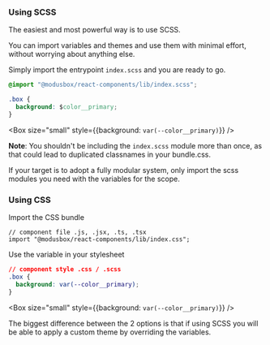 
<Meta title="Documentation/How To Style"/>

### Using SCSS

The easiest and most powerful way is to use SCSS.

You can import variables and themes and use them with minimal effort, without worrying about anything else.

Simply import the entrypoint `index.scss` and you are ready to go.

```css
@import "@modusbox/react-components/lib/index.scss";

.box {
  background: $color__primary;
}
```
<Box size="small" style={{background: `var(--color__primary)`}} />

**Note**: You shouldn't be including the `index.scss` module more than once, as that could lead to duplicated classnames in your bundle.css.

If your target is to adopt a fully modular system, only import the scss modules you need with the variables for the scope.

### Using CSS

Import the CSS bundle

```tsx
// component file .js, .jsx, .ts, .tsx
import "@modusbox/react-components/lib/index.css";
```

Use the variable in your stylesheet

```css
// component style .css / .scss
.box {
  background: var(--color__primary);
}
```
<Box size="small" style={{background: `var(--color__primary)`}} />


The biggest difference between the 2 options is that if using SCSS you will be able to apply a custom theme by overriding the variables.


